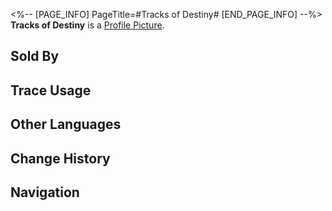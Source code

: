 <%-- [PAGE_INFO]
PageTitle=#Tracks of Destiny#
[END_PAGE_INFO] --%>
{{Item Infobox
|id          = 241
|image       = Item Tracks of Destiny.png
|type        = Trace Material
|invCategory = Upgrade Materials
|rarity      = 5
|effect      = Advanced level-up material for Traces.
|description = Your victory is secured by countless failures, and the small steps you have taken led you to the turning point of fate.
|source1     = [[Simulated Universe]] Point Rewards
|source2     = [[Nameless Honor]]
|source3     = [[Embers Exchange]]
|source4     = [[Limited-Time Event Rewards]]
}}
'''Tracks of Destiny''' is a [[Profile Picture]].

==Sold By==
{{Shop Availability}}

==Trace Usage==
{{Trace Usage}}

==Other Languages==
{{Other Languages
|en   = Tracks of Destiny
|zhs  = 命运的足迹
|zht  = 命運的足跡
|ja   = 運命の足跡
|ko   = 운명의 발자취
|es   = Huellas del destino
|fr   = Voies de la destinée
|ru   = Отпечатки судьбы
|th   = Tracks of Destiny
|vi   = Dấu Chân Vận Mệnh
|de   = Spuren des Schicksals
|id   = Tracks of Destiny
|pt   = Rastros de Destino
}}

==Change History==
{{Change History|1.0}}

==Navigation==
{{Upgrade Material Navbox}}